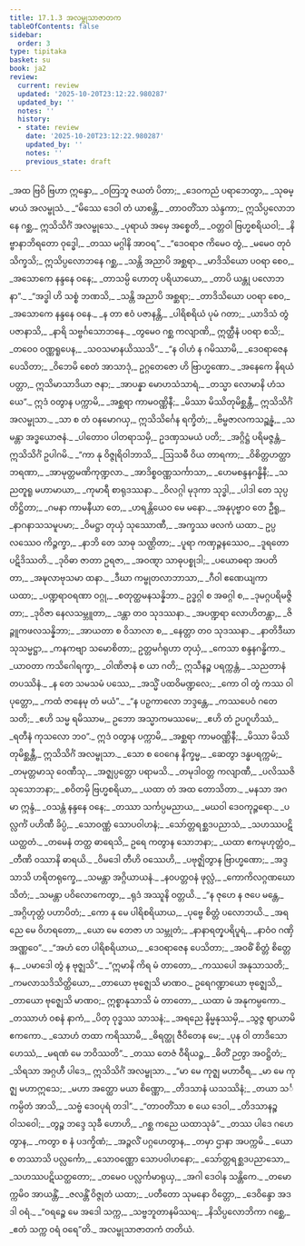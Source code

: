 ```yaml
---
title: 17.1.3 အလမ္ဗုသာဇာတက
tableOfContents: false
sidebar:
  order: 3
type: tipitaka
basket: su
book: ja2
review:
  current: review
  updated: '2025-10-20T23:12:22.980287'
  updated_by: ''
  notes: ''
  history:
  - state: review
    date: '2025-10-20T23:12:22.980287'
    updated_by: ''
    notes: ''
    previous_state: draft
---
```



<DynamicBreadcrumb />


<ReviewStatus review={frontmatter.review} showDetails={true} />

<HypothesisAnnotation frontmatter={frontmatter} />

<Division number="95" book="ja2" e="ch" v="23" p="12">

<Paragraph number="98" type="verses" book="ja2">
_အထ ဗြဝိ ဗြဟာ ဣန္ဒော,_  
_ဝတြဘူ ဇယတံ ပိတာ;_  
_ဒေဝကညံ ပရာဘေတွာ,_  
_သုဓမ္မာယံ အလမ္ဗုသံ._  

</Paragraph>

</Division>
<Division number="96" book="ja2" e="ch" v="23" p="12">

<Paragraph number="99" book="ja2">
_“မိဿေ ဒေဝါ တံ ယာစန္တိ,_  
_တာဝတိံသာ သဲန္ဒကာ;_  
ဣသိပ္ပလောဘနေ ဂစ္ဆ,_  
ဣသိသိင်္ဂံ အလမ္ဗုသေ._  

</Paragraph>

</Division>
<Division number="97" book="ja2" e="ch" v="23" p="12">

<Paragraph number="100" type="verses" book="ja2">
_ပုရာယံ အမှေ အစ္စေတိ,_  
_ဝတ္တဝါ ဗြဟ္မစရိယဝါ;_  
_နိဗ္ဗာနာဘိရတော ဝုဒ္ဓေါ,_  
_တဿ မဂ္ဂါနိ အာဝရ”._  

</Paragraph>

</Division>
<Division number="98" book="ja2" e="ch" v="23" p="12">

<Paragraph number="101" type="verses" book="ja2">
_“ဒေဝရာဇ ကိမေဝ တွံ,_  
_မမေဝ တုဝံ သိက္ခသိ;_  
ဣသိပ္ပလောဘနေ ဂစ္ဆ,_  
_သန္တိ အညာပိ အစ္ဆရာ._  

</Paragraph>

</Division>
<Division number="99" book="ja2" e="ch" v="23" p="13">

<Paragraph number="102" type="verses" book="ja2">
_မာဒိသိယော ပဝရာ စေဝ,_  
_အသောကေ နန္ဒနေ ဝနေ;_  
_တာသမ္ပိ ဟောတု ပရိယာယော,_  
_တာပိ ယန္တု ပလောဘနာ”._  

</Paragraph>

</Division>
<Division number="100" book="ja2" e="ch" v="23" p="13">

<Paragraph number="103" type="verses" book="ja2">
_“အဒ္ဓါ ဟိ သစ္စံ ဘဏသိ,_  
_သန္တိ အညာပိ အစ္ဆရာ;_  
_တာဒိသိယော ပဝရာ စေဝ,_  
_အသောကေ နန္ဒနေ ဝနေ._  

</Paragraph>

</Division>
<Division number="101" book="ja2" e="ch" v="23" p="13">

<Paragraph number="104" type="verses" book="ja2">
_န တာ ဧဝံ ပဇာနန္တိ,_  
_ပါရိစရိယံ ပုမံ ဂတာ;_  
_ယာဒိသံ တွံ ပဇာနာသိ,_  
_နာရိ သဗ္ဗင်္ဂသောဘနေ._  

</Paragraph>

</Division>
<Division number="102" book="ja2" e="ch" v="23" p="13">

<Paragraph number="105" type="verses" book="ja2">
_တွမေဝ ဂစ္ဆ ကလျာဏိ,_  
ဣတ္ထီနံ ပဝရာ စသိ;_  
_တဝေဝ ဝဏ္ဏရူပေန,_  
_သဝသမာနယိဿသိ”._  

</Paragraph>

</Division>
<Division number="103" book="ja2" e="ch" v="23" p="13">

<Paragraph number="106" type="verses" book="ja2">
_“န ဝါဟံ န ဂမိဿာမိ,_  
_ဒေဝရာဇေန ပေသိတာ;_  
_ဝိဘေမိ စေတံ အာသာဒုံ,_  
ဥဂ္ဂတေဇော ဟိ ဗြာဟ္မဏော._  

</Paragraph>

</Division>
<Division number="104" book="ja2" e="ch" v="23" p="13">

<Paragraph number="107" type="verses" book="ja2">
_အနေကေ နိရယံ ပတ္တာ,_  
ဣသိမာသာဒိယာ ဇနာ;_  
_အာပန္နာ မောဟသံသာရံ,_  
_တသ္မာ လောမာနိ ဟံသယေ”._  

</Paragraph>

</Division>
<Division number="105" book="ja2" e="ch" v="23" p="13">

<Paragraph number="108" book="ja2">
ဣဒံ ဝတွာန ပက္ကာမိ,_  
_အစ္ဆရာ ကာမဝဏ္ဏိနီ;_  
_မိဿာ မိဿိတုမိစ္ဆန္တီ,_  
ဣသိသိင်္ဂံ အလမ္ဗုသာ._  

</Paragraph>

</Division>
<Division number="106" book="ja2" e="ch" v="23" p="13">

<Paragraph number="109" type="verses" book="ja2">
_သာ စ တံ ဝနမောဂယှ,_  
ဣသိသိင်္ဂေန ရက္ခိတံ;_  
_ဗိမ္ဗဇာလကသဉ္ဆန္နံ,_  
_သမန္တာ အဒ္ဓယောဇနံ._  

</Paragraph>

</Division>
<Division number="107" book="ja2" e="ch" v="23" p="13">

<Paragraph number="110" book="ja2">
_ပါတောဝ ပါတရာသမှိ,_  
ဥဒဏှသမယံ ပတိ;_  
_အဂ္ဂိဋ္ဌံ ပရိမဇ္ဇန္တံ,_  
ဣသိသိင်္ဂံ ဥပါဂမိ._  

</Paragraph>

</Division>
<Division number="108" book="ja2" e="ch" v="23" p="13">

<Paragraph number="111" type="verses" book="ja2">
_“ကာ နု ဝိဇ္ဇုရိဝါဘာသိ,_  
_ဩသဓီ ဝိယ တာရကာ;_  
_ဝိစိတ္တဟတ္ထာဘရဏာ,_  
_အာမုတ္တမဏိကုဏ္ဍလာ._  

</Paragraph>

</Division>
<Division number="109" book="ja2" e="ch" v="23" p="13">

<Paragraph number="112" type="verses" book="ja2">
_အာဒိစ္စဝဏ္ဏသင်္ကာသာ,_  
_ဟေမစန္ဒနဂန္ဓိနီ;_  
_သညတူရူ မဟာမာယာ,_  
_ကုမာရီ စာရုဒဿနာ._  

</Paragraph>

</Division>
<Division number="110" book="ja2" e="ch" v="23" p="13">

<Paragraph number="113" type="verses" book="ja2">
_ဝိလဂ္ဂါ မုဒုကာ သုဒ္ဓါ,_  
_ပါဒါ တေ သုပ္ပတိဋ္ဌိတာ;_  
_ဂမနာ ကာမနီယာ တေ,_  
_ဟရန္တိယေဝ မေ မနော._  

</Paragraph>

</Division>
<Division number="111" book="ja2" e="ch" v="23" p="14">

<Paragraph number="114" type="verses" book="ja2">
_အနုပုဗ္ဗာဝ တေ ဦရူ,_  
_နာဂနာသသမူပမာ;_  
_ဝိမဋ္ဌာ တုယှံ သုဿောဏီ,_  
_အက္ခဿ ဖလကံ ယထာ._  

</Paragraph>

</Division>
<Division number="112" book="ja2" e="ch" v="23" p="14">

<Paragraph number="115" type="verses" book="ja2">
ဥပ္ပလဿေဝ ကိဉ္ဇက္ခာ,_  
_နာဘိ တေ သာဓု သဏ္ဌိတာ;_  
_ပူရာ ကဏှဉ္ဇနဿေဝ,_  
_ဒူရတော ပဋိဒိဿတိ._  

</Paragraph>

</Division>
<Division number="113" book="ja2" e="ch" v="23" p="14">

<Paragraph number="116" type="verses" book="ja2">
_ဒုဝိဓာ ဇာတာ ဥရဇာ,_  
_အဝဏ္ဋာ သာဓုပစ္စုဒါ;_  
_ပယောဓရာ အပတိတာ,_  
_အဍ္ဎလာဗုသမာ ထနာ._  

</Paragraph>

</Division>
<Division number="114" book="ja2" e="ch" v="23" p="14">

<Paragraph number="117" type="verses" book="ja2">
_ဒီဃာ ကမ္ဗုတလာဘာသာ,_  
_ဂီဝါ ဧဏေယျကာ ယထာ;_  
_ပဏ္ဍရာဝရဏာ ဝဂ္ဂု,_  
_စတုတ္ထမနသန္နိဘာ._  

</Paragraph>

</Division>
<Division number="115" book="ja2" e="ch" v="23" p="14">

<Paragraph number="118" type="verses" book="ja2">
ဥဒ္ဓဂ္ဂါ စ အဓဂ္ဂါ စ,_  
_ဒုမဂ္ဂပရိမဇ္ဇိတာ;_  
_ဒုဝိဇာ နေလသမ္ဘူတာ,_  
_ဒန္တာ တဝ သုဒဿနာ._  

</Paragraph>

</Division>
<Division number="116" book="ja2" e="ch" v="23" p="14">

<Paragraph number="119" type="verses" book="ja2">
_အပဏ္ဍရာ လောဟိတန္တာ,_  
_ဇိဉ္ဇူကဖလသန္နိဘာ;_  
_အာယတာ စ ဝိသာလာ စ,_  
_နေတ္တာ တဝ သုဒဿနာ._  

</Paragraph>

</Division>
<Division number="117" book="ja2" e="ch" v="23" p="14">

<Paragraph number="120" type="verses" book="ja2">
_နာတိဒီဃာ သုသမ္မဋ္ဌာ,_  
_ကနကဗျာ သမောစိတာ;_  
ဥတ္တမင်္ဂရုဟာ တုယှံ,_  
_ကေသာ စန္ဒနဂန္ဓိကာ._  

</Paragraph>

</Division>
<Division number="118" book="ja2" e="ch" v="23" p="14">

<Paragraph number="121" type="verses" book="ja2">
_ယာဝတာ ကသိဂေါရက္ခာ,_  
_ဝါဏိဇာနံ စ ယာ ဂတိ;_  
ဣသီနဉ္စ ပရက္ကန္တံ,_  
_သညတာနံ တပဿိနံ._  

</Paragraph>

</Division>
<Division number="119" book="ja2" e="ch" v="23" p="14">

<Paragraph number="122" type="verses" book="ja2">
_န တေ သမသမံ ပဿေ,_  
_အသ္မိံ ပထဝိမဏ္ဍလေ;_  
_ကော ဝါ တွံ ကဿ ဝါ ပုတ္တော,_  
_ကထံ ဇာနေမု တံ မယံ”._  

</Paragraph>

</Division>
<Division number="120" book="ja2" e="ch" v="23" p="14">

<Paragraph number="123" type="verses" book="ja2">
_“န ပဉှကာလော ဘဒ္ဒန္တေ,_  
_ကဿပေဝံ ဂတေ သတိ;_  
_ဧဟိ သမ္မ ရမိဿာမ,_  
ဥဘော အသ္မာကမဿမေ;_  
_ဧဟိ တံ ဥပဂူဟိဿံ,_  
_ရတီနံ ကုသလော ဘဝ”._  

</Paragraph>

</Division>
<Division number="121" book="ja2" e="ch" v="23" p="14">

<Paragraph number="124" book="ja2">
ဣဒံ ဝတွာန ပက္ကာမိ,_  
_အစ္ဆရာ ကာမဝဏ္ဏိနီ;_  
_မိဿာ မိဿိတုမိစ္ဆန္တီ,_  
ဣသိသိင်္ဂံ အလမ္ဗုသာ._  

</Paragraph>

</Division>
<Division number="122" book="ja2" e="ch" v="23" p="14">

<Paragraph number="125" type="verses" book="ja2">
_သော စ ဝေဂေန နိက္ခမ္မ,_  
_ဆေတွာ ဒန္ဓပရက္ကမံ;_  
_တမုတ္တမာသု ဝေဏီသု,_  
_အဇ္ဈပ္ပတ္တော ပရာမသိ._  

</Paragraph>

</Division>
<Division number="123" book="ja2" e="ch" v="23" p="15">

<Paragraph number="126" type="verses" book="ja2">
_တမုဒါဝတ္တ ကလျာဏီ,_  
_ပလိဿဇိ သုသောဘနာ;_  
_စဝိတမှိ ဗြဟ္မစရိယာ,_  
_ယထာ တံ အထ တောသိတာ._  

</Paragraph>

</Division>
<Division number="124" book="ja2" e="ch" v="23" p="15">

<Paragraph number="127" type="verses" book="ja2">
_မနသာ အဂမာ ဣန္ဒံ,_  
_ဝသန္တံ နန္ဒနေ ဝနေ;_  
_တဿာ သင်္ကပ္ပမညာယ,_  
_မဃဝါ ဒေဝကုဉ္ဇရော._  

</Paragraph>

</Division>
<Division number="125" book="ja2" e="ch" v="23" p="15">

<Paragraph number="128" type="verses" book="ja2">
_ပလ္လင်္ကံ ပဟိဏီ ခိပ္ပံ,_  
_သောဝဏ္ဏံ သောပဝါဟနံ;_  
_သော်တ္တရစ္ဆဒပညာသံ,_  
_သဟဿပဋိယတ္ထတံ._  

</Paragraph>

</Division>
<Division number="126" book="ja2" e="ch" v="23" p="15">

<Paragraph number="129" type="verses" book="ja2">
_တမေနံ တတ္ထ ဓာရေသိ,_  
ဥရေ ကတွာန သောဘနာ;_  
_ယထာ ဧကမုဟုတ္တံဝ,_  
_တီဏိ ဝဿာနိ ဓာရယိ._  

</Paragraph>

</Division>
<Division number="127" book="ja2" e="ch" v="23" p="15">

<Paragraph number="130" type="verses" book="ja2">
_ဝိမဒေါ တီဟိ ဝဿေဟိ,_  
_ပဗုဇ္ဈိတွာန ဗြာဟ္မဏော;_  
_အဒ္ဒသာသိ ဟရိတရုက္ခေ,_  
_သမန္တာ အဂ္ဂိယာယနံ._  

</Paragraph>

</Division>
<Division number="128" book="ja2" e="ch" v="23" p="15">

<Paragraph number="131" type="verses" book="ja2">
_နဝပတ္တဝနံ ဖုလ္လံ,_  
_ကောကိလဂ္ဂဏဃောသိတံ;_  
_သမန္တာ ပဝိလောကေတွာ,_  
_ရုဒံ အဿူနိ ဝတ္တယိ._  

</Paragraph>

</Division>
<Division number="129" book="ja2" e="ch" v="23" p="15">

<Paragraph number="132" type="verses" book="ja2">
_“န ဇုဟေ န ဇပေ မန္တေ,_  
_အဂ္ဂိဟုတ္တံ ပဟာပိတံ;_  
_ကော နု မေ ပါရိစရိယာယ,_  
_ပုဗ္ဗေ စိတ္တံ ပလောဘယိ._  

</Paragraph>

</Division>
<Division number="130" book="ja2" e="ch" v="23" p="15">

<Paragraph number="133" type="verses" book="ja2">
_အရညေ မေ ဝိဟရတော,_  
_ယော မေ တေဇာ ဟ သမ္ဘုတံ;_  
_နာနာရတ္နပရိပူရံ,_  
_နာဝံဝ ဂဏှိ အဏ္ဏဝေ”._  

</Paragraph>

</Division>
<Division number="131" book="ja2" e="ch" v="23" p="15">

<Paragraph number="134" type="verses" book="ja2">
_“အဟံ တေ ပါရိစရိယာယ,_  
_ဒေဝရာဇေန ပေသိတာ;_  
_အဝဓိံ စိတ္တံ စိတ္တေန,_  
_ပမာဒေါ တွံ န ဗုဇ္ဈသိ”._  

</Paragraph>

</Division>
<Division number="132" book="ja2" e="ch" v="23" p="15">

<Paragraph number="135" type="verses" book="ja2">
_“ဣမာနိ ကိရ မံ တာတော,_  
_ကဿပေါ အနုသာသတိ;_  
_ကမလာသဒိသိတ္ထိယော,_  
_တာယော ဗုဇ္ဈေသိ မာဏဝ._  

</Paragraph>

</Division>
<Division number="133" book="ja2" e="ch" v="23" p="15">

<Paragraph number="136" book="ja2">
ဥရေဂဏ္ဍာယော ဗုဇ္ဈေသိ,_  
_တာယော ဗုဇ္ဈေသိ မာဏဝ;_  
ဣစ္စာနုသာသိ မံ တာတော,_  
_ယထာ မံ အနုကမ္ပကော._  

</Paragraph>

</Division>
<Division number="134" book="ja2" e="ch" v="23" p="15">

<Paragraph number="137" type="verses" book="ja2">
_တဿာဟံ ဝစနံ နာကံ,_  
_ပိတု ဝုဒ္ဓဿ သာသနံ;_  
_အရညေ နိမ္မနုဿမှိ,_  
_သွဇ္ဇ ဈာယာမိ ဧကကော._  

</Paragraph>

</Division>
<Division number="135" book="ja2" e="ch" v="23" p="16">

<Paragraph number="138" type="verses" book="ja2">
_သောဟံ တထာ ကရိဿာမိ,_  
_ဓိရတ္ထု ဇီဝိတေန မေ;_  
_ပုန ဝါ တာဒိသော ဟေဿံ,_  
_မရဏံ မေ ဘဝိဿတိ”._  

</Paragraph>

</Division>
<Division number="136" book="ja2" e="ch" v="23" p="16">

<Paragraph number="139" type="verses" book="ja2">
_တဿ တေဇံ ဝီရိယဉ္စ,_  
_ဓိတိံ ဉတွာ အဝဋ္ဌိတံ;_  
_သိရသာ အဂ္ဂဟီ ပါဒေ,_  
ဣသိသိင်္ဂံ အလမ္ဗုသာ._  

</Paragraph>

</Division>
<Division number="137" book="ja2" e="ch" v="23" p="16">

<Paragraph number="140" type="verses" book="ja2">
_“မာ မေ ကုဇ္ဈ မဟာဝီရ,_  
_မာ မေ ကုဇ္ဈ မဟာဣသေ;_  
_မဟာ အတ္ထော မယာ စိဏ္ဏော,_  
_တိဒသာနံ ယသဿိနံ;_  
_တယာ သင်္ကမ္ပိတံ အာသိ,_  
_သဗ္ဗံ ဒေဝပုရံ တဒါ”._  

</Paragraph>

</Division>
<Division number="138" book="ja2" e="ch" v="23" p="16">

<Paragraph number="141" type="verses" book="ja2">
_“တာဝတိံသာ စ ယေ ဒေဝါ,_  
_တိဒသာနဉ္စ ဝါသဝေါ;_  
_တွဉ္စ ဘဒ္ဒေ သုခီ ဟောဟိ,_  
_ဂစ္ဆ ကညေ ယထာသုခံ”._  

</Paragraph>

</Division>
<Division number="139" book="ja2" e="ch" v="23" p="16">

<Paragraph number="142" type="verses" book="ja2">
_တဿ ပါဒေ ဂဟေတွာန,_  
_ကတွာ စ နံ ပဒက္ခိဏံ;_  
_အဉ္ဇလိံ ပဂ္ဂဟေတွာန,_  
_တမှာ ဌာနာ အပက္ကမိ._  

</Paragraph>

</Division>
<Division number="140" book="ja2" e="ch" v="23" p="16">

<Paragraph number="143" type="verses" book="ja2">
_ယော စ တဿာသိ ပလ္လင်္ကော,_  
_သောဝဏ္ဏော သောပဝါဟနော;_  
_သော်တ္တရစ္ဆဒပညာသော,_  
_သဟဿပဋိယတ္ထတော;_  
_တမေဝ ပလ္လင်္ကမာရုယှ,_  
_အဂါ ဒေဝါန သန္တိကေ._  

</Paragraph>

</Division>
<Division number="141" book="ja2" e="ch" v="23" p="16">

<Paragraph number="144" type="verses" book="ja2">
_တမောက္ကမိဝ အာယန္တိံ,_  
_ဇလန္တိံ ဝိဇ္ဇုတံ ယထာ;_  
_ပတီတော သုမနော ဝိတ္တော,_  
_ဒေဝိန္ဒော အဒဒါ ဝရံ._  

</Paragraph>

</Division>
<Division number="142" book="ja2" e="ch" v="23" p="16">

<Paragraph number="145" type="verses" book="ja2">
_“ဝရဉ္စေ မေ အဒေါ သက္က,_  
_သဗ္ဗဘူတာနမိဿရ;_  
_နိသိပ္ပလောဘိကာ ဂစ္ဆေ,_  
_ဧတံ သက္က ဝရံ ဝရေ”တိ._  


</Paragraph>
</Division>

<Paragraph number="146" type="center" book="ja2">
အလမ္ဗုသာဇာတကံ တတိယံ.
</Paragraph>